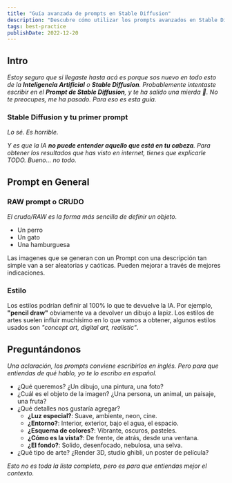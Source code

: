 ```yaml
---
title: "Guía avanzada de prompts en Stable Diffusion"
description: "Descubre cómo utilizar los prompts avanzados en Stable Diffusion para crear imágenes sorprendentes con esta guía completa y trucos útiles."
tags: best-practice
publishDate: 2022-12-20
---
```


## Intro
<i>Estoy seguro que si llegaste hasta acá es porque sos nuevo en todo esto de la **Inteligencia Artificial** o __Stable Diffusion__.</i>
<i>Probablemente intentaste escribir en el __Prompt de Stable Diffusion__, y te ha salido una mierda 💩. No te preocupes, me ha pasado. Para eso es esta guía.</i>

### Stable Diffusion y tu primer prompt

<i>Lo sé. Es horrible.</i>

<i>Y es que la IA **no puede entender aquello que está en tu cabeza**. Para obtener los resultados que has visto en internet, tienes que explicarle TODO. Bueno... no todo.</i>

## Prompt en General

### RAW prompt o CRUDO

<i>El crudo/RAW es la forma más sencilla de definir un objeto.</i>

- Un perro
- Un gato
- Una hamburguesa

Las imagenes que se generan con un Prompt con una descripción tan simple van a ser aleatorias y caóticas. Pueden mejorar a través de mejores indicaciones.

### Estilo

Los estilos podrían definir al 100% lo que te devuelve la IA. Por ejemplo, __"pencil draw"__ obviamente va a devolver un dibujo a lapiz. Los estilos de artes suelen influir muchísimo en lo que vamos a obtener, algunos estilos usados son *"concept art, digital art, realistic"*.

## Preguntándonos

<i>Una aclaración, los prompts conviene escribirlos en inglés. Pero para que entiendas de qué hablo, yo te lo escribo en español.</i>

- ¿Qué queremos? ¿Un dibujo, una pintura, una foto?
- ¿Cuál es el objeto de la imagen? ¿Una persona, un animal, un paisaje, una fruta?
- ¿Qué detalles nos gustaría agregar?
  - **¿Luz especial?**: Suave, ambiente, neon, cine.
  - **¿Entorno?**: Interior, exterior, bajo el agua, el espacio.
  - **¿Esquema de colores?**: Vibrante, oscuros, pasteles.
  - **¿Cómo es la vista?**: De frente, de atrás, desde una ventana.
  - **¿El fondo?**: Solido, desenfocado, nebulosa, una selva.
- ¿Qué tipo de arte? ¿Render 3D, studio ghibli, un poster de película?

<i>Esto no es toda la lista completa, pero es para que entiendas mejor el contexto.</i>
